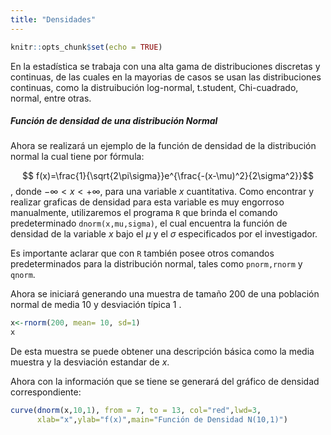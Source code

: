 ```yaml
---
title: "Densidades"
---
```


```r
knitr::opts_chunk$set(echo = TRUE)
```
En la estadística se trabaja con una alta gama de distribuciones discretas y continuas, de las cuales en la mayorias de casos se usan las distribuciones continuas, como la distruibución log-normal, t.student, Chi-cuadrado, normal, entre otras.

##### __Función de densidad de una distribución Normal__


Ahora se realizará un ejemplo de la función de densidad de la distribución normal la cual tiene por fórmula:

$$ f(x)=\frac{1}{\sqrt{2\pi\sigma}}e^{\frac{-(x-\mu)^2}{2\sigma^2}}$$,
donde $-\infty< x < +\infty$, para una variable $x$ cuantitativa. Como encontrar y realizar graficas de densidad para esta variable es muy engorroso manualmente, utilizaremos el programa `R` que brinda el comando predeterminado `dnorm(x,mu,sigma)`, el cual encuentra la función de densidad de la variable $x$ bajo el $\mu$ y el $\sigma$ especificados por el investigador.

Es importante aclarar que con `R` también posee otros comandos predeterminados para la distribución normal, tales como `pnorm,rnorm` y `qnorm`.

Ahora se iniciará generando una muestra de tamaño 200 de una población normal de media 10 y desviación típica 1 . 
```r
x<-rnorm(200, mean= 10, sd=1)
x
```
De esta muestra se puede obtener una descripción básica como la media muestra y la desviación estandar de $x$.

Ahora con la información que se tiene se generará del gráfico de densidad correspondiente:

```r
curve(dnorm(x,10,1), from = 7, to = 13, col="red",lwd=3,
      xlab="x",ylab="f(x)",main="Función de Densidad N(10,1)")
```

